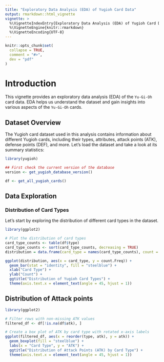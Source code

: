 ```yaml
---
title: "Exploratory Data Analysis (EDA) of Yugioh Card Data"
output: rmarkdown::html_vignette
vignette: >
  %\VignetteIndexEntry{Exploratory Data Analysis (EDA) of Yugioh Card Data}
  %\VignetteEngine{knitr::rmarkdown}
  %\VignetteEncoding{UTF-8}
---
```


```r
knitr::opts_chunk$set(
  collapse = TRUE,
  comment = "#>",
  dev = "pdf"
)

```

# Introduction
This vignette provides an exploratory data analysis (EDA) of the `Yu-Gi-Oh` card data. EDA helps us understand the dataset and gain insights into various aspects of the `Yu-Gi-Oh` cards.

## Dataset Overview
The Yugioh card dataset used in this analysis contains information about different Yugioh cards, including their types, attributes, attack points (ATK), defense points (DEF), and more. Let's load the dataset and take a look at its summary statistics:


```r
library(yugioh)

## First check the current version of the database
version <- get_yugioh_database_version()

df <- get_all_yugioh_cards()
```

## Data Exploration

### Distribution of Card Types

Let's start by exploring the distribution of different card types in the dataset.

```r
library(ggplot2)

# Plot the distribution of card types
card_type_counts <- table(df$type)
card_type_counts <- sort(card_type_counts, decreasing = TRUE)
distribution = data.frame(card_type = names(card_type_counts), count = card_type_counts)

ggplot(distribution, aes(x = card_type, y = count.Freq)) +
  geom_bar(stat = "identity", fill = "steelblue") +
  xlab("Card Type") +
  ylab("Count") +
  ggtitle("Distribution of Yugioh Card Types") + 
  theme(axis.text.x = element_text(angle = 45, hjust = 1))


```

## Distribution of Attack points

```r
library(ggplot2)

# Filter rows with non-missing ATK values
filtered_df <- df[!is.na(df$atk), ]

# Create a box plot of ATK by card type with rotated x-axis labels
ggplot(filtered_df, aes(x = reorder(type, atk), y = atk)) +
  geom_boxplot(fill = "steelblue") +
  labs(x = "Card Type", y = "ATK") +
  ggtitle("Distribution of Attack Points (ATK) by Card Type") +
  theme(axis.text.x = element_text(angle = 45, hjust = 1))

```
